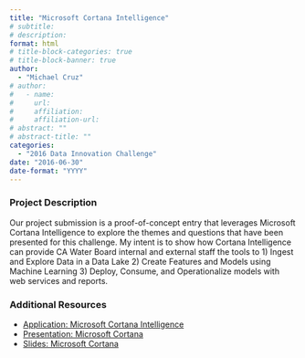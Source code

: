 ```yaml
---
title: "Microsoft Cortana Intelligence"
# subtitle: 
# description: 
format: html
# title-block-categories: true
# title-block-banner: true
author: 
  - "Michael Cruz"
# author:
#   - name: 
#     url: 
#     affiliation: 
#     affiliation-url:
# abstract: ""
# abstract-title: ""
categories: 
  - "2016 Data Innovation Challenge"
date: "2016-06-30"
date-format: "YYYY"
---
```


<!-- COMMENT
## params_NOTUSED-proj_title

#### Year: params_NOTUSED-year

#### Topics: params_NOTUSED-topics

#### Awards: params_NOTUSED-awards

#### Team Members: params_NOTUSED-team_members
UNCOMMENT -->

### Project Description

Our project submission is a proof-of-concept entry that leverages Microsoft Cortana Intelligence to explore the themes and questions that have been presented for this challenge.  My intent is to show how Cortana Intelligence can provide CA Water Board internal and external staff the tools to 
1)      Ingest and Explore Data in a Data Lake
2)      Create Features and Models using Machine Learning
3)      Deploy, Consume, and Operationalize models with web services and reports.

### Additional Resources

- [Application: Microsoft Cortana Intelligence](https://msit.powerbi.com/view?r=eyJrIjoiNDUwMDIyN2UtM2E2OC00ZTBlLWEwYjYtMzgzMDllY2M3OTYwIiwidCI6IjcyZjk4OGJmLTg2ZjEtNDFhZi05MWFiLTJkN2NkMDExZGI0NyIsImMiOjV9#)
- [Presentation: Microsoft Cortana](http://www.waterboards.ca.gov/resources/data_databases/docs/microsoft_pres.mp4#)
- [Slides: Microsoft Cortana](http://www.waterboards.ca.gov/resources/data_databases/docs/mscortana.pdf#)
